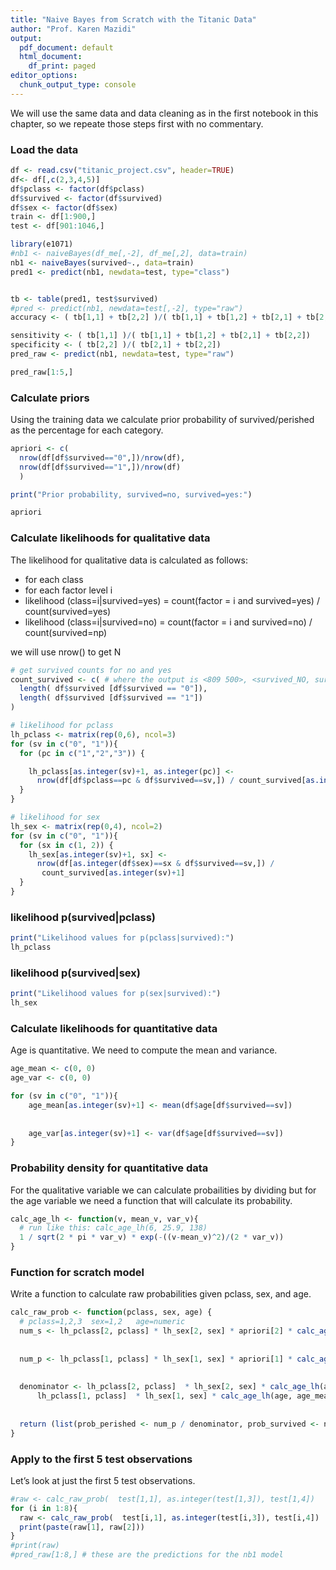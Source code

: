 ---
title: "Naive Bayes from Scratch with the Titanic Data"
author: "Prof. Karen Mazidi"
output:
  pdf_document: default
  html_document:
    df_print: paged
editor_options:
  chunk_output_type: console
---

We will use the same data and data cleaning as in the first notebook in this chapter, so we repeate those steps first with no commentary.

### Load the data

```{r}
df <- read.csv("titanic_project.csv", header=TRUE)
df<- df[,c(2,3,4,5)]
df$pclass <- factor(df$pclass)
df$survived <- factor(df$survived)
df$sex <- factor(df$sex)
train <- df[1:900,]
test <- df[901:1046,]
```

```{r}
library(e1071)
#nb1 <- naiveBayes(df_me[,-2], df_me[,2], data=train)
nb1 <- naiveBayes(survived~., data=train)
pred1 <- predict(nb1, newdata=test, type="class")


tb <- table(pred1, test$survived)
#pred <- predict(nb1, newdata=test[,-2], type="raw")
accuracy <- ( tb[1,1] + tb[2,2] )/( tb[1,1] + tb[1,2] + tb[2,1] + tb[2,2])

sensitivity <- ( tb[1,1] )/( tb[1,1] + tb[1,2] + tb[2,1] + tb[2,2])
specificity <- ( tb[2,2] )/( tb[2,1] + tb[2,2])
pred_raw <- predict(nb1, newdata=test, type="raw")

pred_raw[1:5,]
```



### Calculate priors

Using the training data we calculate prior probability of survived/perished as the percentage for each category.

```{r}

apriori <- c(
  nrow(df[df$survived=="0",])/nrow(df),
  nrow(df[df$survived=="1",])/nrow(df)
  )

print("Prior probability, survived=no, survived=yes:")

apriori

```

### Calculate likelihoods for qualitative data

The likelihood for qualitative data is calculated as follows:

* for each class
* for each factor level i
* likelihood (class=i|survived=yes) = count(factor = i and survived=yes) / count(survived=yes)
* likelihood (class=i|survived=no) = count(factor = i and survived=no) / count(survived=np)

we will use nrow() to get N

```{r}
# get survived counts for no and yes
count_survived <- c( # where the output is <809 500>, <survived_NO, survived_YES>
  length( df$survived [df$survived == "0"]),
  length( df$survived [df$survived == "1"])
)

# likelihood for pclass
lh_pclass <- matrix(rep(0,6), ncol=3)
for (sv in c("0", "1")){
  for (pc in c("1","2","3")) {

    lh_pclass[as.integer(sv)+1, as.integer(pc)] <- 
      nrow(df[df$pclass==pc & df$survived==sv,]) / count_survived[as.integer(sv)+1]
  }
}

# likelihood for sex
lh_sex <- matrix(rep(0,4), ncol=2)
for (sv in c("0", "1")){
  for (sx in c(1, 2)) {
    lh_sex[as.integer(sv)+1, sx] <- 
      nrow(df[as.integer(df$sex)==sx & df$survived==sv,]) /
       count_survived[as.integer(sv)+1]
  }
}

```

### likelihood p(survived|pclass)

```{r}
print("Likelihood values for p(pclass|survived):")
lh_pclass
```

### likelihood p(survived|sex)

```{r}
print("Likelihood values for p(sex|survived):")
lh_sex
```


### Calculate likelihoods for quantitative data

Age is quantitative. We need to compute the mean and variance.

```{r}
age_mean <- c(0, 0)
age_var <- c(0, 0)

for (sv in c("0", "1")){
    age_mean[as.integer(sv)+1] <- mean(df$age[df$survived==sv])
    
    
    age_var[as.integer(sv)+1] <- var(df$age[df$survived==sv])
}

```

### Probability density for quantitative data

For the qualitative variable we can calculate probailities by dividing but for the age variable we need a function that will calculate its probability.

```{r}
calc_age_lh <- function(v, mean_v, var_v){
  # run like this: calc_age_lh(6, 25.9, 138)
  1 / sqrt(2 * pi * var_v) * exp(-((v-mean_v)^2)/(2 * var_v))
}
```


### Function for scratch model

Write a function to calculate raw probabilities given pclass, sex, and age. 


```{r}
calc_raw_prob <- function(pclass, sex, age) {
  # pclass=1,2,3  sex=1,2   age=numeric
  num_s <- lh_pclass[2, pclass] * lh_sex[2, sex] * apriori[2] * calc_age_lh(age, age_mean[2], age_var[2])
  
  
  num_p <- lh_pclass[1, pclass] * lh_sex[1, sex] * apriori[1] * calc_age_lh(age, age_mean[1], age_var[1])
  
  
  denominator <- lh_pclass[2, pclass]  * lh_sex[2, sex] * calc_age_lh(age, age_mean[2], age_var[2]) * apriori[2] + 
      lh_pclass[1, pclass]  * lh_sex[1, sex] * calc_age_lh(age, age_mean[1], age_var[1]) * apriori[1]
  
  
  return (list(prob_perished <- num_p / denominator, prob_survived <- num_s / denominator ))
}

```

### Apply to the first 5 test observations

Let's look at just the first 5 test observations. 


```{r}

#raw <- calc_raw_prob(  test[1,1], as.integer(test[1,3]), test[1,4])
for (i in 1:8){
  raw <- calc_raw_prob(  test[i,1], as.integer(test[i,3]), test[i,4])
  print(paste(raw[1], raw[2]))
}
#print(raw)
#pred_raw[1:8,] # these are the predictions for the nb1 model 
```